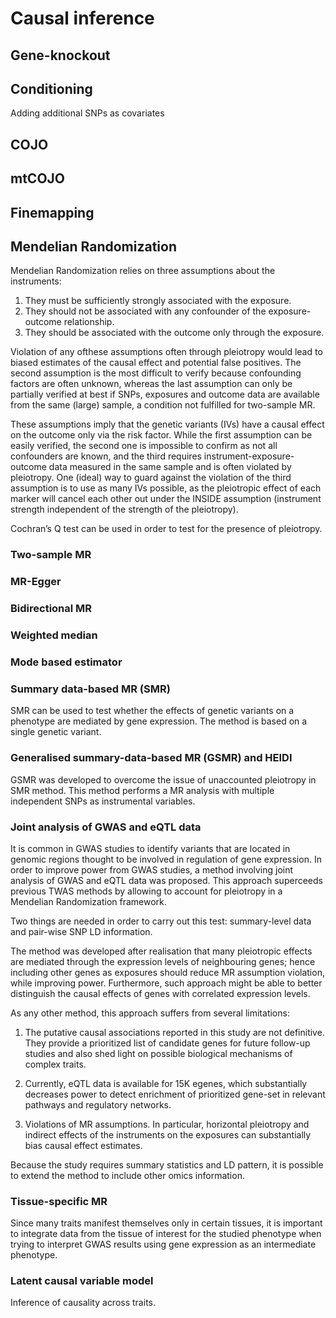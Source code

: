 # Causal inference

## Gene-knockout

## Conditioning

Adding additional SNPs as covariates

## COJO

## mtCOJO

## Finemapping

## Mendelian Randomization

Mendelian Randomization relies on three assumptions about the instruments:

1) They must be sufficiently strongly associated with the exposure.
2) They should not be associated with any confounder of the exposure-outcome relationship.
3) They should be associated with the outcome only through the exposure.

Violation of any ofthese assumptions often through pleiotropy  would lead to biased estimates of the causal effect and potential false positives. The second assumption is the most difficult to verify because confounding factors are often unknown, whereas the last assumption can only be partially verified at best if SNPs, exposures and outcome data are available from the same (large) sample, a condition not fulfilled for two-sample MR.

These assumptions imply that the genetic variants (IVs) have a causal effect on the outcome only via the risk factor. While the first assumption can be easily verified, the second one is impossible to confirm as not all confounders are known, and the third requires instrument-exposure-outcome data measured in the same sample and is often violated by pleiotropy. One (ideal) way to guard against the violation of the third assumption is to use as many IVs possible, as the pleiotropic effect of each marker will cancel each other out under the INSIDE assumption (instrument strength independent of the strength of the pleiotropy).

Cochran’s Q test can be used in order to test for the presence of pleiotropy.

### Two-sample MR

### MR-Egger

### Bidirectional MR

### Weighted median

### Mode based estimator

### Summary data-based MR (SMR)

SMR can be used to test whether the effects of genetic variants on a phenotype are mediated by gene expression. The method is based on a single genetic variant.

### Generalised summary-data-based MR (GSMR) and HEIDI

GSMR was developed to overcome the issue of unaccounted pleiotropy in SMR method. This method performs a MR analysis with multiple independent SNPs as instrumental variables. 

### Joint analysis of GWAS and eQTL data

It is common in GWAS studies to identify variants that are located in genomic regions thought to be involved in regulation of gene expression. In order to improve power from GWAS studies, a method involving joint analysis of GWAS and eQTL data was proposed. This approach superceeds previous TWAS methods by allowing to account for pleiotropy in a Mendelian Randomization framework.

Two things are needed in order to carry out this test: summary-level data and pair-wise SNP LD information.

The method was developed after realisation that many pleiotropic effects are mediated through the expression levels of neighbouring genes; hence including other genes as exposures should reduce MR assumption violation, while improving power. Furthermore, such approach might be able to better distinguish the causal effects of genes with correlated expression levels.

As any other method, this approach suffers from several limitations:

1) The putative causal associations reported in this study are not definitive. They provide a prioritized list of candidate genes for future follow-up studies and also shed light on possible biological mechanisms of complex traits.

2) Currently, eQTL data is available for 15K egenes, which substantially decreases power to detect enrichment of prioritized gene-set in relevant pathways and regulatory networks.

3) Violations of MR assumptions. In particular, horizontal pleiotropy and indirect effects of the instruments on the exposures can substantially bias causal effect estimates.

Because the study requires summary statistics and LD pattern, it is possible to extend the method to include other omics information.

### Tissue-specific MR

Since many traits manifest themselves only in certain tissues, it is important to integrate data from the tissue of interest for the studied phenotype when trying to interpret GWAS results using gene expression as an intermediate phenotype. 

### Latent causal variable model

Inference of causality across traits.

